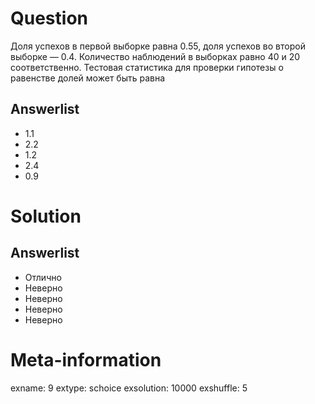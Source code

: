 Question
========
  Доля успехов в первой выборке равна $0.55$, доля успехов во второй выборке — $0.4$. Количество наблюдений в выборках равно $40$ и $20$ соответственно. Тестовая статистика для проверки гипотезы о равенстве долей может быть равна
  

Answerlist
----------
*  $1.1$
*  $2.2$
*  $1.2$
*  $2.4$
*  $0.9$

Solution
========

Answerlist
----------
*  Отлично
*  Неверно
*  Неверно
*  Неверно
*  Неверно

Meta-information
================
exname: 9
extype: schoice
exsolution: 10000
exshuffle: 5
